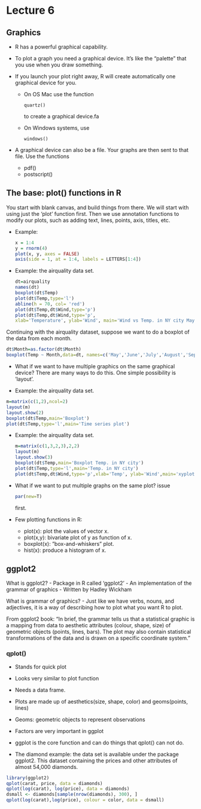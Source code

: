 # Lecture 6

## Graphics
- R has a powerful graphical capability.
- To plot a graph you need a graphical device. It's like the "palette" that you use when you draw something. 

- If you launch your plot right away, R will create automatically one graphical device for you.
  - On OS Mac use the function
    ```
    quartz()
    ```
    to create a graphical device.fa
  - On Windows systems, use
    ```
    windows()
    ```
- A graphical device can also be a file. Your graphs are then sent to that file. Use the functions
  - pdf()
  - postscript()

## The base: plot() functions in R
You start with blank canvas, and build things from there. We will start with using just the 'plot' function first. Then we use annotation functions to modify our plots, such as adding text, lines, points, axis, titles, etc.

- Example:
  ```r
  x = 1:4
  y = rnorm(4)
  plot(x, y, axes = FALSE)
  axis(side = 1, at = 1:4, labels = LETTERS[1:4])
  ```
  
- Example: the airquality data set.
  ```r
  dt=airquality
  names(dt)
  boxplot(dt$Temp)
  plot(dt$Temp,type='l')
  abline(h = 70, col= 'red')
  plot(dt$Temp,dt$Wind,type='p')
  plot(dt$Temp,dt$Wind,type='p',
  xlab='Temperature', ylab='Wind', main='Wind vs Temp. in NY city May-Sept. 73')
  ```
  
Continuing with the airquality dataset, suppose we want to do a boxplot of the data from each month.
```r
dt$Month=as.factor(dt$Month)
boxplot(Temp ~ Month,data=dt, names=c('May','June','July','August','Sept.'))
```

- What if we want to have multiple graphics on the same graphical device? There are many ways to do this.
One simple possibility is ’layout’.

- Example: the airquality data set.
```r
m=matrix(c(1,2),ncol=2)
layout(m)
layout.show(2)
boxplot(dt$Temp,main='Boxplot')
plot(dt$Temp,type='l',main='Time series plot')
```

- Example: the airquality data set.
  ``` r
  m=matrix(c(1,3,2,3),2,2)
  layout(m)
  layout.show(3)
  boxplot(dt$Temp,main='Boxplot Temp. in NY city')
  plot(dt$Temp,type='l',main='Temp. in NY city')
  plot(dt$Temp,dt$Wind,type='p',xlab='Temp', ylab='Wind',main='xyplot')
  ```

- What if we want to put multiple graphs on the same plot?
issue
  ```r
  par(new=T)
  ```
first.

- Few plotting functions in R:
  * plot(x): plot the values of vector x.
  * plot(x,y): bivariate plot of y as function of x.
  * boxplot(x): ”box-and-whiskers” plot.
  * hist(x): produce a histogram of x.

## ggplot2
What is ggplot2?
- Package in R called ‘ggplot2’
- An implementation of the grammar of graphics
- Written by Hadley Wickham

What is grammar of graphics?
- Just like we have verbs, nouns, and adjectives, it is a way of describing how to plot 
what you want R to plot.

From ggplot2 book:
"In brief, the grammar tells us that a statistical graphic is a mapping from data to aesthetic attributes (colour, shape, size) of geometric objects (points, lines, bars). The plot may also contain statistical transformations of the data and is drawn on a specific coordinate system." 


### qplot()
- Stands for quick plot
- Looks very similar to plot function
- Needs a data frame. 
- Plots are made up of aesthetics(size, shape, color) and  geoms(points, lines)
- Geoms: geometric objects to represent observations
- Factors are very important in ggplot
- ggplot is the core function and can do things that qplot() can not do.

- The diamond example: the data set is available under the package ggplot2.
This dataset containing the prices and other attributes of almost 54,000 diamonds.
```r
library(ggplot2)
qplot(carat, price, data = diamonds)
qplot(log(carat), log(price), data = diamonds)
dsmall <- diamonds[sample(nrow(diamonds), 300), ]
qplot(log(carat),log(price), colour = color, data = dsmall)
```

